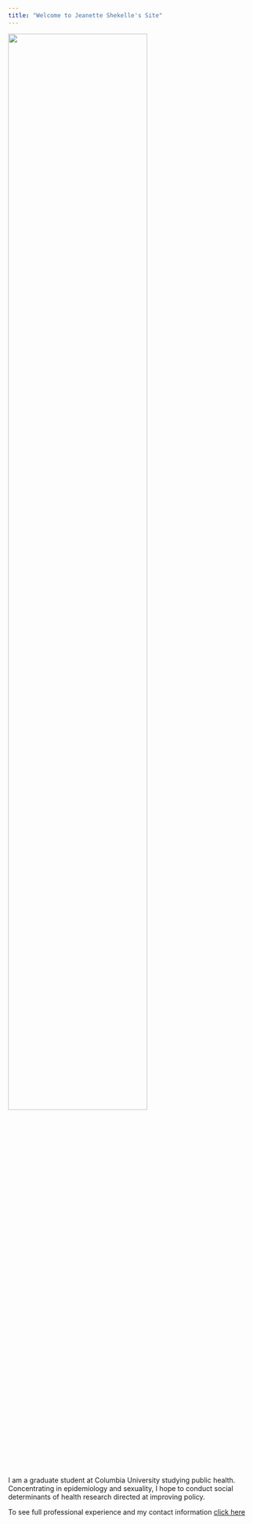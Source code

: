 ```yaml
---
title: "Welcome to Jeanette Shekelle's Site"
---
```



<img src="1396935_10153481061943009_8485050370946376368_o" style="width:75%">

I am a graduate student at Columbia University studying public health. Concentrating in epidemiology and sexuality, I hope to conduct social determinants of health research directed at improving policy. 

To see full professional experience and my contact information [click here](about.html)
